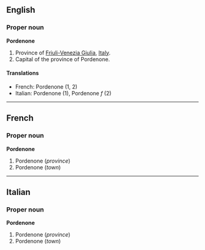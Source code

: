 ==English==

===Proper noun===
'''Pordenone'''
{{wikipedia}}

#Province of [[Friuli-Venezia Giulia]], [[Italy]].
#Capital of the province of Pordenone.

====Translations====

*French: Pordenone (1, 2)
*Italian: Pordenone (1), Pordenone ''f'' (2)

----

==French==

===Proper noun===
'''Pordenone'''

#Pordenone (''province'')
#Pordenone (''town'')

----

==Italian==

===Proper noun===
'''Pordenone'''

#Pordenone (''province'')
#Pordenone (''town'')